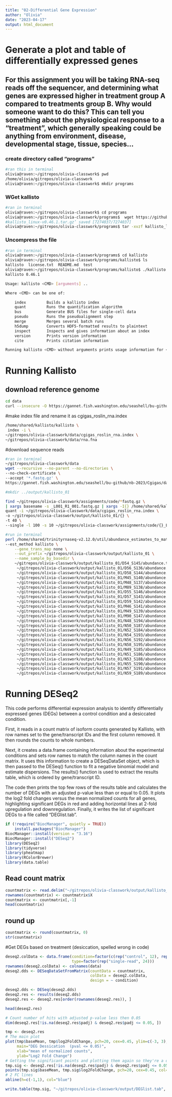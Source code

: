 ```yaml
---
title: "02-Differential Gene Expression"
author: "Olivia"
date: "2023-04-17"
output: html_document
---
```


# Generate a plot and table of differentially expressed genes
## For this assignment you will be taking RNA-seq reads off the sequencer, and determining what genes are expressed higher in treatment group A compared to treatments group B. Why would someone want to do this? This can tell you something about the physiological response to a “treatment”, which generally speaking could be anything from environment, disease, developmental stage, tissue, species…

### create directory called "programs"
```bash
#ran this in terminal
olivia@raven:~/gitrepos/olivia-classwork$ pwd
/home/olivia/gitrepos/olivia-classwork
olivia@raven:~/gitrepos/olivia-classwork$ mkdir programs
```

### WGet kallisto 
```bash
#ran in terminal
olivia@raven:~/gitrepos/olivia-classwork$ cd programs
olivia@raven:~/gitrepos/olivia-classwork/programs$  wget https://github.com/pachterlab/kallisto/releases/download/v0.46.1/kallisto_linux-v0.46.1.tar.gz
#kallisto_linux-v0.46.1.tar.gz’ saved [7274037/7274037]
olivia@raven:~/gitrepos/olivia-classwork/programs$ tar -xvzf kallisto_linux-v0.46.1.tar.gz
```


### Uncompress the file
```bash
#ran in terminal
olivia@raven:~/gitrepos/olivia-classwork/programs$ cd kallisto
olivia@raven:~/gitrepos/olivia-classwork/programs/kallisto$ ls
kallisto  license.txt  README.md  test
olivia@raven:~/gitrepos/olivia-classwork/programs/kallisto$ ./kallisto
kallisto 0.46.1

Usage: kallisto <CMD> [arguments] ..

Where <CMD> can be one of:

    index         Builds a kallisto index 
    quant         Runs the quantification algorithm 
    bus           Generate BUS files for single-cell data 
    pseudo        Runs the pseudoalignment step 
    merge         Merges several batch runs 
    h5dump        Converts HDF5-formatted results to plaintext
    inspect       Inspects and gives information about an index
    version       Prints version information
    cite          Prints citation information

Running kallisto <CMD> without arguments prints usage information for <CMD>
```
# Running Kallisto 
## download reference genome
```bash
cd data
curl --insecure -O https://gannet.fish.washington.edu/seashell/bu-github/nb-2023/Cgigas/data/rna.fna
```

#make index file and rename it as cgigas_roslin_rna.index
```bash
/home/shared/kallisto/kallisto \
 index -i \
~/gitrepos/olivia-classwork/data/cgigas_roslin_rna.index \
~/gitrepos/olivia-classwork/data/rna.fna
```

#download sequence reads
```bash
#ran in terminal
~/gitrepos/olivia-classwork/data
wget --recursive --no-parent --no-directories \
--no-check-certificate \
--accept '*.fastq.gz' \
https://gannet.fish.washington.edu/seashell/bu-github/nb-2023/Cgigas/data/nopp/
```

```bash
#mkdir ../output/kallisto_01

find ~/gitrepos/olivia-classwork/assignments/code/*fastq.gz \
| xargs basename -s _L001_R1_001.fastq.gz | xargs -I{} /home/shared/kallisto/kallisto \
quant -i ~/gitrepos/olivia-classwork/data/cgigas_roslin_rna.index \
-o ~/gitrepos/olivia-classwork/output/kallisto_01/{} \
-t 40 \
--single -l 100 -s 10 ~/gitrepos/olivia-classwork/assignments/code/{}_L001_R1_001.fastq.gz
```

```bash
#run in terminal
perl /home/shared/trinityrnaseq-v2.12.0/util/abundance_estimates_to_matrix.pl \
--est_method kallisto \
    --gene_trans_map none \
    --out_prefix ~/gitrepos/olivia-classwork/output/kallisto_01 \
    --name_sample_by_basedir \
    ~/gitrepos/olivia-classwork/output/kallisto_01/D54_S145/abundance.tsv \
     ~/gitrepos/olivia-classwork/output/kallisto_01/D56_S136/abundance.tsv \
     ~/gitrepos/olivia-classwork/output/kallisto_01/D58_S144/abundance.tsv \
     ~/gitrepos/olivia-classwork/output/kallisto_01/M45_S140/abundance.tsv \
     ~/gitrepos/olivia-classwork/output/kallisto_01/M48_S137/abundance.tsv \
     ~/gitrepos/olivia-classwork/output/kallisto_01/M89_S138/abundance.tsv \
     ~/gitrepos/olivia-classwork/output/kallisto_01/D55_S146/abundance.tsv \
     ~/gitrepos/olivia-classwork/output/kallisto_01/D57_S143/abundance.tsv \
     ~/gitrepos/olivia-classwork/output/kallisto_01/D59_S142/abundance.tsv \
     ~/gitrepos/olivia-classwork/output/kallisto_01/M46_S141/abundance.tsv \
     ~/gitrepos/olivia-classwork/output/kallisto_01/M49_S139/abundance.tsv \
     ~/gitrepos/olivia-classwork/output/kallisto_01/M90_S147/abundance.tsv \
     ~/gitrepos/olivia-classwork/output/kallisto_01/N48_S194/abundance.tsv \
     ~/gitrepos/olivia-classwork/output/kallisto_01/N50_S187/abundance.tsv \
     ~/gitrepos/olivia-classwork/output/kallisto_01/N52_S184/abundance.tsv \
     ~/gitrepos/olivia-classwork/output/kallisto_01/N54_S193/abundance.tsv \
     ~/gitrepos/olivia-classwork/output/kallisto_01/N56_S192/abundance.tsv \
     ~/gitrepos/olivia-classwork/output/kallisto_01/N58_S195/abundance.tsv \
     ~/gitrepos/olivia-classwork/output/kallisto_01/N49_S185/abundance.tsv \
     ~/gitrepos/olivia-classwork/output/kallisto_01/N51_S186/abundance.tsv \
     ~/gitrepos/olivia-classwork/output/kallisto_01/N53_S188/abundance.tsv \
     ~/gitrepos/olivia-classwork/output/kallisto_01/N55_S190/abundance.tsv \
     ~/gitrepos/olivia-classwork/output/kallisto_01/N57_S191/abundance.tsv \
     ~/gitrepos/olivia-classwork/output/kallisto_01/N59_S189/abundance.tsv

```
# Running DESeq2
This code performs differential expression analysis to identify differentially expressed genes (DEGs) between a control condition and a desiccated condition.

First, it reads in a count matrix of isoform counts generated by Kallisto, with row names set to the gene/transcript IDs and the first column removed. It then rounds the counts to whole numbers.

Next, it creates a data.frame containing information about the experimental conditions and sets row names to match the column names in the count matrix. It uses this information to create a DESeqDataSet object, which is then passed to the DESeq() function to fit a negative binomial model and estimate dispersions. The results() function is used to extract the results table, which is ordered by gene/transcript ID.

The code then prints the top few rows of the results table and calculates the number of DEGs with an adjusted p-value less than or equal to 0.05. It plots the log2 fold changes versus the mean normalized counts for all genes, highlighting significant DEGs in red and adding horizontal lines at 2-fold upregulation and downregulation. Finally, it writes the list of significant DEGs to a file called “DEGlist.tab”.
```r
if (!require("BiocManager", quietly = TRUE))
    install.packages("BiocManager")
BiocManager::install(version = "3.16") 
BiocManager::install("DESeq2")
library(DESeq2)
library(tidyverse)
library(pheatmap)
library(RColorBrewer)
library(data.table)
```
## Read count matrix
```r
countmatrix <- read.delim("~/gitrepos/olivia-classwork/output/kallisto_01.isoform.counts.matrix", header = TRUE, sep = '\t')
rownames(countmatrix) <- countmatrix$X
countmatrix <- countmatrix[,-1]
head(countmatrix)
```

## round up 
```r
countmatrix <- round(countmatrix, 0)
str(countmatrix)
```

#Get DEGs based on treatment (desiccation, spelled wrong in code)
```r
deseq2.colData <- data.frame(condition=factor(c(rep("control", 12), rep("desicated", 12))), 
                             type=factor(rep("single-read", 24)))
rownames(deseq2.colData) <- colnames(data)
deseq2.dds <- DESeqDataSetFromMatrix(countData = countmatrix,
                                     colData = deseq2.colData, 
                                     design = ~ condition)
```

```r
deseq2.dds <- DESeq(deseq2.dds)
deseq2.res <- results(deseq2.dds)
deseq2.res <- deseq2.res[order(rownames(deseq2.res)), ]
```
```r
head(deseq2.res)
```

```r
# Count number of hits with adjusted p-value less then 0.05
dim(deseq2.res[!is.na(deseq2.res$padj) & deseq2.res$padj <= 0.05, ])
```
```r
tmp <- deseq2.res
# The main plot
plot(tmp$baseMean, tmp$log2FoldChange, pch=20, cex=0.45, ylim=c(-3, 3), log="x", col="darkgray",
     main="DEG Dessication  (pval <= 0.05)",
     xlab="mean of normalized counts",
     ylab="Log2 Fold Change")
# Getting the significant points and plotting them again so they're a different color
tmp.sig <- deseq2.res[!is.na(deseq2.res$padj) & deseq2.res$padj <= 0.05, ]
points(tmp.sig$baseMean, tmp.sig$log2FoldChange, pch=20, cex=0.45, col="red")
# 2 FC lines
abline(h=c(-1,1), col="blue")
```
```r
write.table(tmp.sig, "~/gitrepos/olivia-classwork/output/DEGlist.tab", row.names = T)
```

